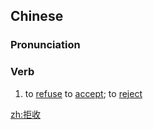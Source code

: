 ==Chinese==
{{zh-forms}}

===Pronunciation===
{{zh-pron
|m=jùshōu
|cat=v
}}

===Verb===
{{zh-verb}}

# to [[refuse]] to [[accept]]; to [[reject]]

[[zh:拒收]]